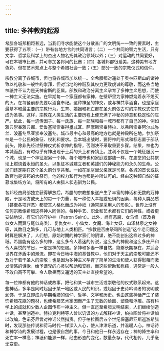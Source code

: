 ```yaml
---
---
---
```

title: 多神教的起源
---




希腊各城邦相距甚远，当我们寻求能使这个分散甚广的文明统一一致的要素时，主要获得了五项：（一）带有各地方言的共同语言；（二）一个共同的智力生活，只有文学、哲学及科学上的杰出人物名扬其政治领域以外；（三）对运动的共同爱好，可在本城市比赛，并可参加各邦间的比赛；（四）各城邦都很爱美，这种美有地方色彩，但在艺术观点上与整个希腊社会一致；（五）部分一致的宗教仪式和信仰。

宗教分离了各城市，但也将各城市加以统一。全希腊都对遥处于奥林匹斯山的诸神致以礼敬和一般性的崇拜，但对当地的神祇及其权力更致虔诚的尊敬，而这些当地神祇并不认为是天神宙斯的臣属。部族和政治分离主义孕育了多神主义思想，而使一神主义无法实施。在早期每一个家庭都有家神，在壁炉里为家神燃烧着永不熄灭的火，在每餐前都先要以酒食奉祀。这种神圣的神交，或与神共享酒食，也是家庭最基本和最主要的宗教行为。生育、婚姻和死亡都在圣火前依古时的宗教仪式使其成为圣事。这样，宗教在人类生活的主要历程上便充满了神秘的诗意和稳定性的庄严。依此，每一遗传因子、每一氏族、每一部族和每一城市都有了自己的神。例如雅典崇奉雅典娜、爱鲁塞斯崇奉得墨忒耳、萨摩斯崇奉赫拉、以弗所崇奉阿尔忒弥丝、波塞冬尼亚崇奉波塞冬。城市最中心和最高的地方也就是神殿所在地。参加祭神是一个公民的象征、权利和要求。当本城出战时，要将神的形式和标志置于部队前头，除非先经过祭神仪式祈求神的指导，否则决不采取重要步骤。结果，神也为本城而战，有时似乎有神出现于士兵的头上和锋镝上。胜利不仅是一个城征服另一个城，也是一个神征服另一个神。每个城市也和家庭或部族一样，在庙堂的公共祭坛上燃烧着永恒的圣火，以象征本城建立者和英雄们的神秘能力和永久的生命。公民们还定期在这个圣火前分享共餐。一如在家庭里父亲就是司祭，各城的首长或执政官也是该邦的大祭司，他的权力和行为也都是神所认可的。经由这种超自然的征募或集结方法，将所有的人由猎人状态驯为公民。

各邦经由局部独立获得解放后，希腊的宗教想象遂产生了丰富的神话和无数的万神殿，于是地方或天上的每一个力量，每一种使人幸福或恐惧的因素，每种人类品质（甚至各项罪恶）都使其人格化而成为神祇（通常是采用人的形象）。世界上没有任何宗教像希腊这样神人同体的。每种手艺、职业和艺术都有它们的神性，或者更妥帖地说，有它们的守护神（Patron Saint）。此外，尚有恶魔、女鸟怪（首及身似女人而翼与尾似鸟类）、复仇女神、小仙女、女魔、海上女妖、山泽林泉之女神等，其数目之繁多，几可与地上人类相匹。“宗教是否由祭司所创造”这个老问题这时算是解决了。人们想，原始时期的神学家们的阴谋，绝不能创出这样过多的神祇。希腊能有这么多的神，这么多令人着迷的传说，这么多的神殿和这么多庄严和令人喜悦的节日，一定是神的恩赐。多神和多妻一样自然，能够长期存在，并适合世界在矛盾中的潮流。即在今日地中海的基督教中，他们对于天主的崇敬可能还不及对于若干圣人的崇敬；也是因为多神主义孕育了简单的生活和使人获得慰藉而激发情感的诗歌，给予谦卑的心灵以帮助和安慰，而这些帮助和慰藉，通常是一般人不敢自高不可攀、令人敬畏而又遥远的天主处直接希望的。

每一位神都有他的神话或故事，把他和某一城市生活或崇敬他的仪式联系起来。这些神话，多半是同时起因于某一地区或人民的知识，或起因于史诗吟诵者的发明或润饰，于是立即成为早期希腊的信仰、哲学、文学和历史。也由这些神话产生了装饰希腊花瓶的题材，也使希腊艺术家因而产生了无数的绘画、塑像和浮雕。虽有科学上的成就和少数人企图传布一神主义，但一直迄至希腊文明结束，人们继续创造神话，甚至创造神。赫拉克利特等人曾以讥讽的方式解释神话，柏拉图曾将神话加以改编，色诺芬尼曾对神话公然指责。但于柏拉图后五个世纪保塞尼亚斯巡游希腊时，发现那些传说和荷马时代一样深入人心，使人津津乐道，并温暖人心。神话诗和神学诗的发展过程，也是很自然的事，今日和他日一样永远存在；神的降生率和死亡率一样高；神祇和能源一样，经由形态的变化，数量永存，代代相传，几乎毫无变更。
